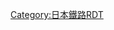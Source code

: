 {{Routemap|inline=<includeonly>yes</includeonly>|collapse=yes|title=沖繩都市單軌電車線|title-bg=#E70F3F|title-color=white|map=
\KDSTaq\hSTR+r\FLUG\BUS~~ ~~[[車輛基地]]~~[[那霸機場]]
hSTR+l\hABZql\hKBHFeq~~0.0~~1 '''[[那霸機場站|那霸機場]]'''~~[[那霸機場]]
hBHF\\~~1.95~~2 '''[[赤嶺站|赤嶺]]'''
hBHF\\~~2.71~~3 '''[[小祿站|小祿]]'''
hBHF\\~~3.68~~4 '''[[奧武山公園站|奧武山公園]]'''
\hKRZW\WASSERq\WABZq+l\WASSERq~~ ~~[[國場川]]
\hSTRl\hBHFq\WKRZh\hSTR+r~~4.52~~5 '''[[壺川站|壺川]]'''
\\\WASSER\hSTR
\\BUS\WASSER\hBHF~~5.33~~6 '''[[旭橋站|旭橋]]'''~~{{link-ja|那霸巴士總站|那覇バスターミナル}}
\\hSTR+l\WKRZh\hSTRr
\hBHF\WASSER~~5.91~~7 '''[[縣廳前站 (沖繩縣)|縣廳前]]'''
\hBHF\WASSER~~6.63~~8 '''[[美榮橋站|美榮橋]]'''
\hSKRZ-A!~RAq\WASSER~~ ~~[[國際通]]
\hBHF\WASSER~~7.61~~9 '''[[牧志站|牧志]]'''
WASSERq\hKRZW\WASSERr~~ ~~[[安里川]]
hBHF~~8.20~~10 '''[[安里站|安里]]'''
\hBHF\BUS~~8.95~~11 '''[[歌町站|歌町]]'''~~{{link-ja|那霸新都心#路線巴士|那覇新都心#路線バス|歌町站前廣場}}
hBHF~~9.96~~12 '''[[古島站|古島]]'''
hBHF~~10.88~~13 '''[[市立醫院前站 (沖繩縣)|市立醫院前]]'''
hBHF~~11.84~~14 '''[[儀保站|儀保]]'''
hBHF~~12.84~~15 '''[[首里站|首里]]'''
hBHF~~ ~~16 '''[[石嶺站|石嶺]]'''
hBHF~~ ~~17 '''[[經塚站|經塚]]'''
hBHF~~ ~~18 '''[[浦添前田站|浦添前田]]'''
TUNNEL1~~ ~~（隧道路段）
hKBHFe~~ ~~19 '''[[Tedako浦西站|Tedako浦西]]'''
|bottom={{navbar|沖繩都市單軌電車線RDT}}
}}<noinclude>{{rdt intro|[[沖繩都市單軌電車線]]}}

[[Category:日本鐵路RDT]]
[[Category:沖繩都市單軌電車線| ]]

</noinclude>